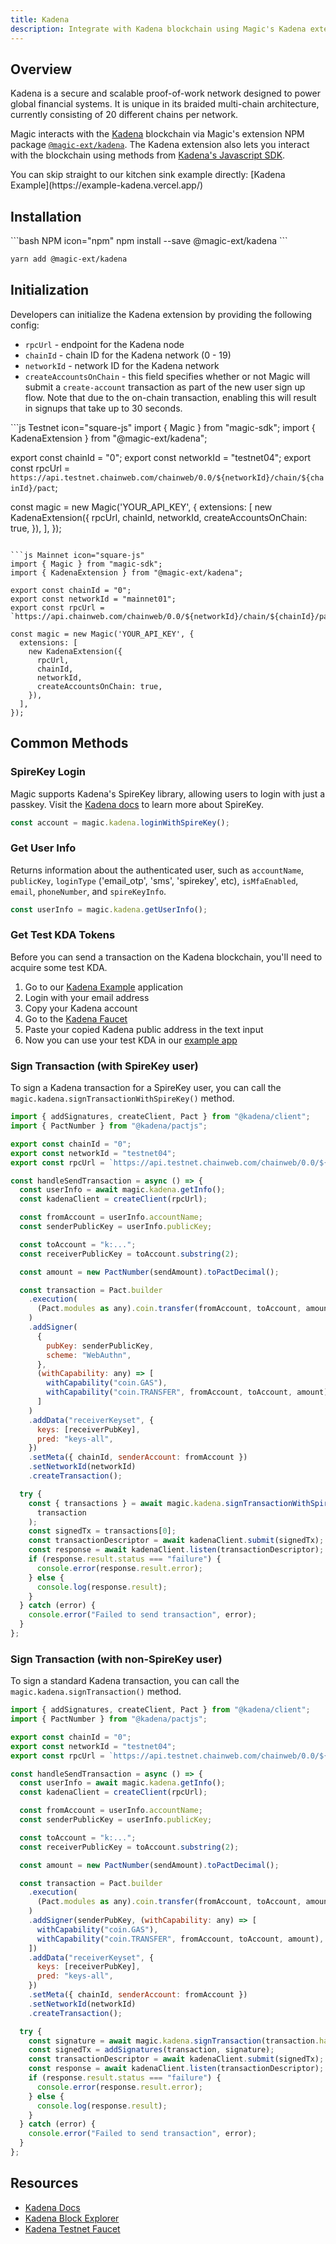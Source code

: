 ```yaml
---
title: Kadena
description: Integrate with Kadena blockchain using Magic's Kadena extension
---
```


## Overview

Kadena is a secure and scalable proof-of-work network designed to power global financial systems. It is unique in its braided multi-chain architecture, currently consisting of 20 different chains per network.

Magic interacts with the [Kadena](https://www.kadena.io/) blockchain via Magic's extension NPM package [`@magic-ext/kadena`](https://www.npmjs.com/package/@magic-ext/kadena). The Kadena extension also lets you interact with the blockchain using methods from [Kadena's Javascript SDK](https://github.com/kadena-community/kadena.js).

<Note>
  You can skip straight to our kitchen sink example directly: [Kadena
  Example](https://example-kadena.vercel.app/)
</Note>

## Installation

<CodeGroup>
```bash NPM icon="npm"
npm install --save @magic-ext/kadena
```

```bash Yarn icon="yarn"
yarn add @magic-ext/kadena
```

</CodeGroup>

## Initialization

Developers can initialize the Kadena extension by providing the following config:

- `rpcUrl` - endpoint for the Kadena node
- `chainId` - chain ID for the Kadena network (0 - 19)
- `networkId` - network ID for the Kadena network
- `createAccountsOnChain` - this field specifies whether or not Magic will submit a `create-account` transaction as part of the new user sign up flow. Note that due to the on-chain transaction, enabling this will result in signups that take up to 30 seconds.

<CodeGroup>
```js Testnet icon="square-js"
import { Magic } from "magic-sdk";
import { KadenaExtension } from "@magic-ext/kadena";

export const chainId = "0";
export const networkId = "testnet04";
export const rpcUrl = `https://api.testnet.chainweb.com/chainweb/0.0/${networkId}/chain/${chainId}/pact`;

const magic = new Magic('YOUR_API_KEY', {
  extensions: [
    new KadenaExtension({
      rpcUrl,
      chainId,
      networkId,
      createAccountsOnChain: true,
    }),
  ],
});
```

```js Mainnet icon="square-js"
import { Magic } from "magic-sdk";
import { KadenaExtension } from "@magic-ext/kadena";

export const chainId = "0";
export const networkId = "mainnet01";
export const rpcUrl = `https://api.chainweb.com/chainweb/0.0/${networkId}/chain/${chainId}/pact`;

const magic = new Magic('YOUR_API_KEY', {
  extensions: [
    new KadenaExtension({
      rpcUrl,
      chainId,
      networkId,
      createAccountsOnChain: true,
    }),
  ],
});
```
</CodeGroup>

## Common Methods

### SpireKey Login

Magic supports Kadena's SpireKey library, allowing users to login with just a passkey. Visit the [Kadena docs](https://www.kadena.io/spirekey) to learn more about SpireKey.

```js JavaScript icon="square-js"
const account = magic.kadena.loginWithSpireKey();
```

### Get User Info

Returns information about the authenticated user, such as `accountName`, `publicKey`, `loginType` ('email_otp', 'sms', 'spirekey', etc), `isMfaEnabled`, `email`, `phoneNumber`, and `spireKeyInfo`.

```js JavaScript icon="square-js"
const userInfo = magic.kadena.getUserInfo();
```

### Get Test KDA Tokens

Before you can send a transaction on the Kadena blockchain, you'll need to acquire some test KDA.

1. Go to our [Kadena Example](https://codesandbox.io/p/sandbox/github/magiclabs/example-kadena) application
2. Login with your email address
3. Copy your Kadena account
4. Go to the [Kadena Faucet](https://tools.kadena.io/faucet/existing)
5. Paste your copied Kadena public address in the text input
6. Now you can use your test KDA in our [example app](https://example-kadena.vercel.app/)


### Sign Transaction (with SpireKey user)

To sign a Kadena transaction for a SpireKey user, you can call the `magic.kadena.signTransactionWithSpireKey()` method.

```js JavaScript icon="square-js"
import { addSignatures, createClient, Pact } from "@kadena/client";
import { PactNumber } from "@kadena/pactjs";

export const chainId = "0";
export const networkId = "testnet04";
export const rpcUrl = `https://api.testnet.chainweb.com/chainweb/0.0/${networkId}/chain/${chainId}/pact`;

const handleSendTransaction = async () => {
  const userInfo = await magic.kadena.getInfo();
  const kadenaClient = createClient(rpcUrl);

  const fromAccount = userInfo.accountName;
  const senderPublicKey = userInfo.publicKey;

  const toAccount = "k:...";
  const receiverPublicKey = toAccount.substring(2);

  const amount = new PactNumber(sendAmount).toPactDecimal();

  const transaction = Pact.builder
    .execution(
      (Pact.modules as any).coin.transfer(fromAccount, toAccount, amount)
    )
    .addSigner(
      {
        pubKey: senderPublicKey,
        scheme: "WebAuthn",
      },
      (withCapability: any) => [
        withCapability("coin.GAS"),
        withCapability("coin.TRANSFER", fromAccount, toAccount, amount),
      ]
    )
    .addData("receiverKeyset", {
      keys: [receiverPubKey],
      pred: "keys-all",
    })
    .setMeta({ chainId, senderAccount: fromAccount })
    .setNetworkId(networkId)
    .createTransaction();

  try {
    const { transactions } = await magic.kadena.signTransactionWithSpireKey(
      transaction
    );
    const signedTx = transactions[0];
    const transactionDescriptor = await kadenaClient.submit(signedTx);
    const response = await kadenaClient.listen(transactionDescriptor);
    if (response.result.status === "failure") {
      console.error(response.result.error);
    } else {
      console.log(response.result);
    }
  } catch (error) {
    console.error("Failed to send transaction", error);
  }
};
```

### Sign Transaction (with non-SpireKey user)

To sign a standard Kadena transaction, you can call the `magic.kadena.signTransaction()` method.

```js JavaScript icon="square-js"
import { addSignatures, createClient, Pact } from "@kadena/client";
import { PactNumber } from "@kadena/pactjs";

export const chainId = "0";
export const networkId = "testnet04";
export const rpcUrl = `https://api.testnet.chainweb.com/chainweb/0.0/${networkId}/chain/${chainId}/pact`;

const handleSendTransaction = async () => {
  const userInfo = await magic.kadena.getInfo();
  const kadenaClient = createClient(rpcUrl);

  const fromAccount = userInfo.accountName;
  const senderPublicKey = userInfo.publicKey;

  const toAccount = "k:...";
  const receiverPublicKey = toAccount.substring(2);

  const amount = new PactNumber(sendAmount).toPactDecimal();

  const transaction = Pact.builder
    .execution(
      (Pact.modules as any).coin.transfer(fromAccount, toAccount, amount)
    )
    .addSigner(senderPubKey, (withCapability: any) => [
      withCapability("coin.GAS"),
      withCapability("coin.TRANSFER", fromAccount, toAccount, amount),
    ])
    .addData("receiverKeyset", {
      keys: [receiverPubKey],
      pred: "keys-all",
    })
    .setMeta({ chainId, senderAccount: fromAccount })
    .setNetworkId(networkId)
    .createTransaction();

  try {
    const signature = await magic.kadena.signTransaction(transaction.hash);
    const signedTx = addSignatures(transaction, signature);
    const transactionDescriptor = await kadenaClient.submit(signedTx);
    const response = await kadenaClient.listen(transactionDescriptor);
    if (response.result.status === "failure") {
      console.error(response.result.error);
    } else {
      console.log(response.result);
    }
  } catch (error) {
    console.error("Failed to send transaction", error);
  }
};
```

## Resources

- [Kadena Docs](https://docs.kadena.io/)
- [Kadena Block Explorer](https://explorer.chainweb.com/testnet)
- [Kadena Testnet Faucet](https://tools.kadena.io/faucet/new)
